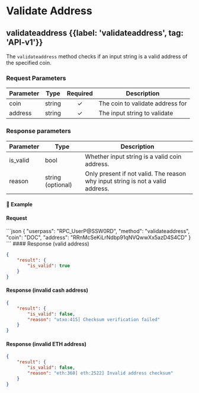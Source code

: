 
# Validate Address

## validateaddress {{label: 'validateaddress', tag: 'API-v1'}}

The `validateaddress` method checks if an input string is a valid address of the specified coin.

### Request Parameters

| Parameter | Type   | Required | Description                      |
| --------- | ------ | :------: | -------------------------------- |
| coin      | string |     ✓    | The coin to validate address for |
| address   | string |     ✓    | The input string to validate     |

### Response parameters

| Parameter | Type              | Description                                                                    |
| --------- | ----------------- | ------------------------------------------------------------------------------ |
| is\_valid | bool              | Whether input string is a valid coin address.                                  |
| reason    | string (optional) | Only present if not valid. The reason why input string is not a valid address. |

#### 📌 Example

#### Request

<CodeGroup title="validateaddress" tag="POST" label="validateaddress" mm2MethodDecorate="true">
  ```json
  {
    "userpass": "RPC_UserP@SSW0RD",
    "method": "validateaddress",
    "coin": "DOC",
    "address": "RRnMcSeKiLrNdbp91qNVQwwXx5azD4S4CD"
  }
  ```
</CodeGroup>

<CollapsibleSection expandedText="Hide Response" collapsedText="Show Response">
  #### Response (valid address)

  ```json
  {
      "result": {
          "is_valid": true
      }
  }
  ```

  #### Response (invalid cash address)

  ```json
  {
      "result": {
          "is_valid": false,
          "reason": "utxo:415] Checksum verification failed"
      }
  }
  ```

  #### Response (invalid ETH address)

  ```json
  {
      "result": {
          "is_valid": false,
          "reason": "eth:360] eth:2522] Invalid address checksum"
      }
  }
  ```
</CollapsibleSection>

